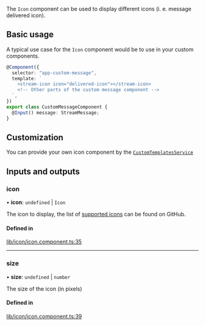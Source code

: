 The `Icon` component can be used to display different icons (i. e. message delivered icon).

## Basic usage

A typical use case for the `Icon` component would be to use in your custom components.

```typescript
@Component({
  selector: "app-custom-message",
  template: `
    <stream-icon icon="delivered-icon"></stream-icon>
    <!-- Other parts of the custom message component -->
  `,
})
export class CustomMessageComponent {
  @Input() message: StreamMessage;
}
```

## Customization

You can provide your own icon component by the [`CustomTemplatesService`](../services/CustomTemplatesService.mdx)

[//]: # "Start of generated content"
## Inputs and outputs 


### icon

• **icon**: `undefined` \| `Icon`

The icon to display, the list of [supported icons](https://github.com/GetStream/stream-chat-angular/tree/master/projects/stream-chat-angular/src/lib/icon/icon.component.ts) can be found on GitHub.

#### Defined in

[lib/icon/icon.component.ts:35](https://github.com/GetStream/stream-chat-angular/blob/0b9a4c1/projects/stream-chat-angular/src/lib/icon/icon.component.ts#L35)

___

### size

• **size**: `undefined` \| `number`

The size of the icon (in pixels)

#### Defined in

[lib/icon/icon.component.ts:39](https://github.com/GetStream/stream-chat-angular/blob/0b9a4c1/projects/stream-chat-angular/src/lib/icon/icon.component.ts#L39)

[//]: # "End of generated content"

